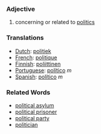 ===Adjective===

#concerning or related to [[politics]]

=== Translations ===
*[[Dutch]]: [[politiek]]
*[[French]]: [[politique]]
*[[Finnish]]: [[poliittinen]]
*[[Portuguese]]: [[político]] ''m''
*[[Spanish]]:  [[político]] ''m''

===Related Words===
*[[political asylum]]
*[[political prisoner]]
*[[political party]]
*[[politician]]